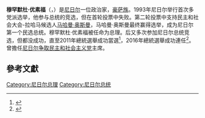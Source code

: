 {{Infobox officeholder
|name        = 穆罕默杜·优素福
|image       = Mahamadou Issoufou 2014.jpg
|office      = [[File:Flag_of_Niger.svg|25px]] [[尼日尔总統|尼日尔总統]]
|term_start  = 2011年4月11日
|term_end    = 2021年4月2日
|predecessor = [[薩洛·吉博|薩洛·吉博]]
|successor   = [[穆罕默德·巴祖姆|穆罕默德·巴祖姆]]
|birth_date  = 1952年
|office2      = [[File:Flag_of_Niger.svg|25px]] [[尼日尔总理|尼日尔总理]]
|president2   = [[马哈曼·奥斯曼|马哈曼·奥斯曼]]
|term_start2  = 1993年4月17日
|term_end2    = 1994年9月28日
|predecessor2 = 阿马杜·谢夫
|successor2   = 苏莱·阿卜杜拉耶
|birth_place = [[File:Flag_of_France.svg|25px]] [[法屬西非|法屬西非]][[尼日尔|尼日尔]]
|party       = [[尼日尔争取民主和社会主义党|尼日尔争取民主和社会主义党]] 
}}

'''穆罕默杜·优素福'''（{{lang-fr|Mahamadou Issoufou}}，{{bd|1952年||||catIdx=I}}）是[[尼日尔|尼日尔]]一位政治家，[[豪萨族|豪萨族]]。1993年尼日尔举行首次多党派选举，他参与总统的竞选，但在首轮投票中失败。第二轮投票中支持民主和社会大会-拉哈马候选人[[马哈曼·奥斯曼|马哈曼·奥斯曼]]，马哈曼·奥斯曼最终赢得选举，成为尼日尔第一个民选总统。穆罕默杜·优素福被任命为总理。后又多次参加尼日尔总统竞选，但都没成功，直至2011年總統選舉成功當選<ref>{{Cite news |url=https://www.rfi.fr/en/niger-stages-historic-elections-despite-jihadist-attacks |title=Niger stages historic elections despite jihadist attacks |website=RFI |date=2020-12-27}}</ref>，2016年總統選舉成功連任<ref>{{Cite news |url=https://www.voanews.com/africa/nigers-issoufou-sworn-another-term-president |title=Niger's Issoufou Sworn In for Another Term as President |publisher=VOA |date=2016-04-02}}</ref>。曾擔任[[尼日尔争取民主和社会主义党|尼日尔争取民主和社会主义党]]主席。

==參考文獻==
{{reflist}}

{{s-start}}
{{s-off}}
{{s-bef|before=[[薩洛·吉博|薩洛·吉博]]|as=民主復興最高委員會主席}}
{{s-ttl|title=[[File:Flag_of_Niger.svg|25px]] [[尼日尔总统|尼日尔总统]]|years=2011年－2021年}}
{{s-aft | after=[[穆罕默德·巴祖姆|穆罕默德·巴祖姆]]}}
{{s-bef | before=阿马杜·谢夫}}
{{s-ttl | title=[[File:Flag_of_Niger.svg|25px]] [[尼日尔总理|尼日尔总理]] | years=1993年－1994年}}  
{{s-aft | after=苏莱·阿卜杜拉耶}}
{{end}}
{{尼日國家元首}}
{{Authority control}}
{{DEFAULTSORT:Issoufou, Mahamadou}}

[[Category:尼日尔总理|Category:尼日尔总理]]
[[Category:尼日尔总统|Category:尼日尔总统]]